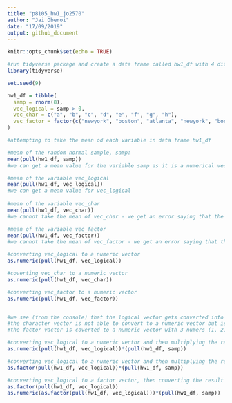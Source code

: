 ```yaml
---
title: "p8105_hw1_jo2570"
author: "Jai Oberoi"
date: "17/09/2019"
output: github_document
---
```


```r
knitr::opts_chunk$set(echo = TRUE)
```


```r
#run tidyverse package and create a data frame called hw1_df with 4 different types of variables 
library(tidyverse)

set.seed(9)

hw1_df = tibble( 
  samp = rnorm(8), 
  vec_logical = samp > 0,
  vec_char = c("a", "b", "c", "d", "e", "f", "g", "h"),
  vec_factor = factor(c("newyork", "boston", "atlanta", "newyork", "boston", "atlanta", "newyork", "boston"))
)

#attempting to take the mean od each variable in data frame hw1_df 

#mean of the random normal sample, samp: 
mean(pull(hw1_df, samp))
#we can get a mean value for the variable samp as it is a numerical vector 

#mean of the variable vec_logical
mean(pull(hw1_df, vec_logical))  
#we can get a mean value for vec_logical 
    
#mean of the variable vec_char
mean(pull(hw1_df, vec_char))  
#we cannot take the mean of vec_char - we get an error saying that the argument is not numeric or logical and the result returns NA 

#mean of the variable vec_factor
mean(pull(hw1_df, vec_factor)) 
#we cannot take the mean of vec_factor - we get an error saying that the argument is not numeric or logical and the result returns NA 

```


```r
#converting vec_logical to a numeric vector 
as.numeric(pull(hw1_df, vec_logical))

#coverting vec_char to a numeric vector 
as.numeric(pull(hw1_df, vec_char))

#converting vec_factor to a numeric vector 
as.numeric(pull(hw1_df, vec_factor))


#we see (from the console) that the logical vector gets converted into a binary numeric vector (FALSE = 0 and TRUE = 1)
#the character vector is not able to convert to a numeric vector but is forced to give a vector of NA values of the same length 
#the factor vactor is coverted to a numeric vector with 3 numers (1, 2, 3) representing the factor levels 

```


```r
#converting vec_logical to a numeric vector and then multiplying the result by samp
as.numeric(pull(hw1_df, vec_logical))*(pull(hw1_df, samp))

#converting vec_logical to a numeric vector and then multiplying the result by samp
as.factor(pull(hw1_df, vec_logical))*(pull(hw1_df, samp))

#converting vec_logical to a factor vector, then converting the result into a numeric and then multiplying by the random normal samp 
as.factor(pull(hw1_df, vec_logical))
as.numeric(as.factor(pull(hw1_df, vec_logical)))*(pull(hw1_df, samp))

```






